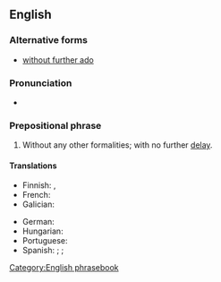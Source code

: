 ==English==

===Alternative forms===
* [[without further ado]]

===Pronunciation===
* {{audio|en|En-au-with no further ado.ogg|Audio (AU)}}

===Prepositional phrase===
{{head|en|prepositional phrase}}

# {{lb|en|idiomatic}} Without any other formalities; with no further [[delay]].

====Translations====
{{trans-top|with no further ado}}
* Finnish: {{t|fi|[[ilman]] [[enempiä]] [[muodollisuuksia]]}}, {{t|fi|pidemmittä puheitta}}
* French: {{t|fr|[[sans plus|sans plus]] [[attendre]]}}
* Galician: {{t|gl|sen máis}}
{{trans-mid}}
* German: {{t|de|ohne Weiteres}}
* Hungarian: {{t|hu|minden további nélkül}}
* Portuguese: {{t|pt|sem mais delongas}}
* Spanish: {{t|es|sin más [[preámbulos]]}};  {{t|es|sin más [[demora]]}};  {{t|es|sin más [[dilación]]}}
{{trans-bottom}}

[[Category:English phrasebook]]